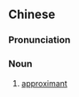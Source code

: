 ==Chinese==
{{zh-forms}}
{{wikipedia|lang=zh}}

===Pronunciation===
{{zh-pron
|m=jìnyīn
|cat=n
}}

===Noun===
{{zh-noun}}

# {{lb|zh|phonetics}} [[approximant]]